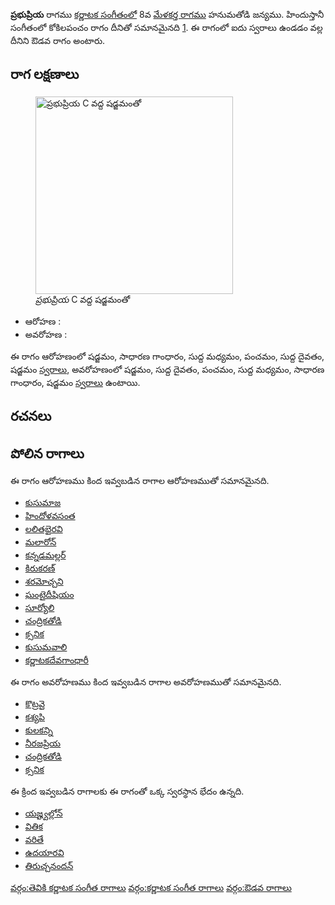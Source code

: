 {{Infobox ragam
	| name          	= ప్రభుప్రియ
	| synonym	    	= 
	| mela          	= 
	| chakra        	= 
	| janaka        	= 
	| type          	= ఔడవ
	| arohanam      	= {{svaraC|S|G2|M1|P|D1|S'}} 
	| avarohanam    	= {{svaraC|S'|D1|P|M1|G2|S}}
	| jeeva         	=
	| chhaya        	=
	| nyasa         	=
	| vishesha      	= 
	| equivalent  		= కోకిలపంచం
}}
{{కర్ణాటక సంగీత రాగాలు}}
'''ప్రభుప్రియ''' రాగము [[కర్ణాటక సంగీతం]]లో 8వ [[మేళకర్త రాగము]] హనుమతోడి జన్యము.  హిందుస్తానీ సంగీతంలో కోకిలపంచం రాగం దీనితో సమానమైనది [https://karnatik.com/hcragatable.shtml]. ఈ రాగంలో ఐదు స్వరాలు ఉండడం వల్ల దీనిని ఔడవ రాగం అంటారు.


==రాగ లక్షణాలు==
[[Image:prabhupriya_kb2wiki.png|thumb|right|316px|''ప్రభుప్రియ'' C వద్ద షడ్జమంతో]]

* ఆరోహణ : {{svaraC|S|G2|M1|P|D1|S'}} 
* అవరోహణ : {{svaraC|S'|D1|P|M1|G2|S}}

ఈ రాగం ఆరోహణంలో షడ్జమం, సాధారణ  గాంధారం, సుద్ద మధ్యమం, పంచమం, సుద్ద దైవతం, షడ్జమం [[స్వరాలు]], అవరోహణంలో షడ్జమం, సుద్ద దైవతం, పంచమం, సుద్ద మధ్యమం, సాధారణ  గాంధారం, షడ్జమం [[స్వరాలు]] ఉంటాయి.

==రచనలు==



==పోలిన రాగాలు==
ఈ రాగం ఆరోహణము కింద ఇవ్వబడిన రాగాల ఆరోహణముతో సమానమైనది.
* [[కుసుమాజ]]
* [[హిందోళవసంత]]
* [[లలితభైరవి]]
* [[మలారోన్]]
* [[కన్నడమల్లర్]]
* [[కిరుకరణ్]]
* [[శరమోచ్చని]]
* [[ఘంటైదీషియం]]
* [[సూర్యోలి]]
* [[ చంద్రికతోడి]]
* [[క్సనిక]]
* [[ కుసుమవాలి]]
* [[కర్ణాటకదేవగాంధారీ]]

ఈ రాగం అవరోహణము కింద ఇవ్వబడిన రాగాల అవరోహణముతో సమానమైనది.
* [[కొట్రవై]]
* [[కశ్యపి]]
* [[కులకన్ని]]
* [[నీరజప్రియ]]
* [[ చంద్రికతోడి]]
* [[క్సనిక]]

ఈ క్రింద ఇవ్వబడిన రాగాలకు ఈ రాగంతో ఒక్క స్వరస్థాన భేదం ఉన్నది.
* [[యజ్హ్వల్లోన్]]
* [[వితిక]]
* [[వరితే]]
* [[ఉదయారవి]]
* [[తిరుచ్చనందన్]]



[[వర్గం:తెవికి కర్ణాటక సంగీత రాగాలు]]
[[వర్గం:కర్ణాటక సంగీత రాగాలు]]
[[వర్గం:ఔడవ రాగాలు]]
